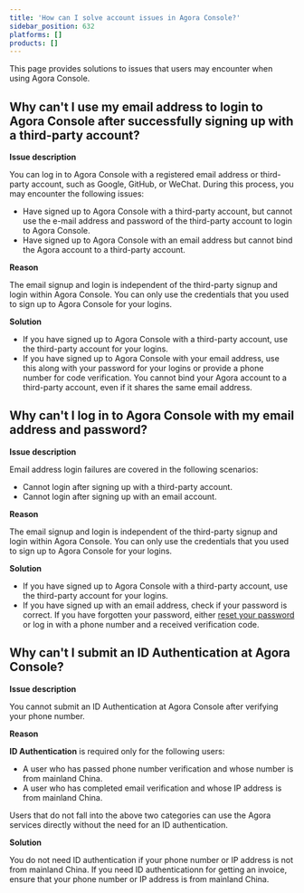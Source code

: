 ```yaml
---
title: 'How can I solve account issues in Agora Console?'
sidebar_position: 632
platforms: []
products: []
---
```



This page provides solutions to issues that users may encounter when using Agora Console.

## Why can't I use my email address to login to Agora Console after successfully signing up with a third-party account?

**Issue description**

You can log in to Agora Console with a registered email address or third-party account, such as Google, GitHub, or WeChat. During this process, you may encounter the following issues:

- Have signed up to Agora Console with a third-party account, but cannot use the e-mail address and password of the third-party account to login to Agora Console.
- Have signed up to Agora Console with an email address but cannot bind the Agora account to a third-party account.

**Reason**

The email signup and login is independent of the third-party signup and login within Agora Console. You can only use the credentials that you used to sign up to Agora Console for your logins.

**Solution**

- If you have signed up to Agora Console with a third-party account, use the third-party account for your logins.
- If you have signed up to Agora Console with your email address, use this along with your password for your logins or provide a phone number for code verification. You cannot bind your Agora account to a third-party account, even if it shares the same email address.

## Why can't I log in to Agora Console with my email address and password?

**Issue description**

Email address login failures are covered in the following scenarios:

- Cannot login after signing up with a third-party account.
- Cannot login after signing up with an email account.

**Reason**

The email signup and login is independent of the third-party signup and login within Agora Console. You can only use the credentials that you used to sign up to Agora Console for your logins.

**Solution**

- If you have signed up to Agora Console with a third-party account, use the third-party account for your logins.
- If you have signed up with an email address, check if your password is correct. If you have forgotten your password, either [reset your password](https://sso.agora.io/forget) or log in with a phone number and a received verification code.

## Why can't I submit an ID Authentication at Agora Console?

**Issue description**

You cannot submit an ID Authentication at Agora Console after verifying your phone number.

**Reason**

**ID Authentication** is required only for the following users:

- A user who has passed phone number verification and whose number is from mainland China.
- A user who has completed email verification and whose IP address is from mainland China.

Users that do not fall into the above two categories can use the Agora services directly without the need for an ID authentication.

**Solution**

You do not need ID authentication if your phone number or IP address is not from mainland China. If you need ID authenticationn for getting an invoice, ensure that your phone number or IP address is from mainland China.
